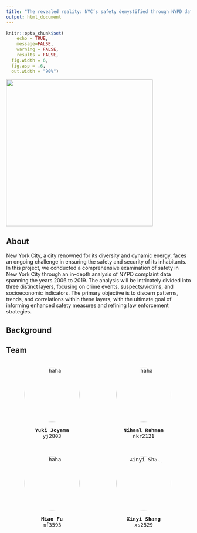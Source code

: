 ```yaml
---
title: "The revealed reality: NYC’s safety demystified through NYPD data"
output: html_document
---
```


```r

knitr::opts_chunk$set(
	echo = TRUE,
	message=FALSE,
	warning = FALSE,
	results = FALSE,
  fig.width = 6,
  fig.asp = .6,
  out.width = "90%")
```

![ ](image/new_york.jpg){height=400}

## About

New York City, a city renowned for its diversity and dynamic energy, faces an ongoing challenge in ensuring the safety and security of its inhabitants. In this project, we conducted a comprehensive examination of safety in New York City through an in-depth analysis of NYPD complaint data spanning the years 2006 to 2019. The analysis will be intricately divided into three distinct layers, focusing on crime events, suspects/victims, and socioeconomic indicators. The primary objective is to discern patterns, trends, and correlations within these layers, with the ultimate goal of informing enhanced safety measures and refining law enforcement strategies.

## Background

## Team

<pre>

<div style="display: flex; flex-wrap: nowrap; overflow-x: auto; white-space: nowrap;">
  <div style="flex: 0 0 auto; margin-left: 50px; margin-right: 100px; text-align: center;">
    <img src="image/new_york.jpg" alt="haha" style="width: 150px; height: 150px; border-radius: 50%;">
    <p><strong>Yuki Joyama</strong><br>yj2803</p>
  </div>
  
  <div style="flex: 0 0 auto; margin-right: 100px; text-align: center;">
    <img src="image/new_york.jpg" alt="haha" style="width: 150px; height: 150px; border-radius: 50%;">
    <p><strong>Nihaal Rahman</strong><br>nkr2121</p>
  </div>
  
  <div style="flex: 0 0 auto; margin-right: 50px; text-align: center;">
    <img src="image/new_york.jpg" alt="haha" style="width: 150px; height: 150px; border-radius: 50%;">
    <p><strong>Siqing Wang</strong><br>sw3879</p>
  </div>
  
</div>

<div style="display: flex; flex-wrap: nowrap; overflow-x: auto; white-space: nowrap;">

  <div style="flex: 0 0 auto; margin-left: 50px; margin-right: 100px; text-align: center;">
    <img src="image/new_york.jpg" alt="haha" style="width: 150px; height: 150px; border-radius: 50%;">
    <p><strong>Miao Fu</strong><br>mf3593</p>
  </div>

  <div style="flex: 0 0 auto; margin-right: 100px; text-align: center;">
    <img src="image/xinyi.jpg" alt="Xinyi Shang" style="width: 150px; height: 150px; border-radius: 50%;">
    <p><strong>Xinyi Shang</strong><br>xs2529</p>
  </div>

  <div style="flex: 0 0 auto; margin-right: 50px; text-align: center;">
    <img src="image/new_york.jpg" alt="haha" style="width: 150px; height: 150px; border-radius: 50%;">
    <p><strong>Allison Xia</strong><br>zx2482</p>
  </div>
  
</pre>
